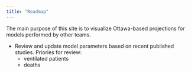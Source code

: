 ```yaml
---
title: "Roadmap"
---
```


The main purpose of this site is to visualize Ottawa-based projections for models performed by other teams.

- Review and update model parameters based on recent published studies. Priories for review:
    - ventilated patients
    - deaths